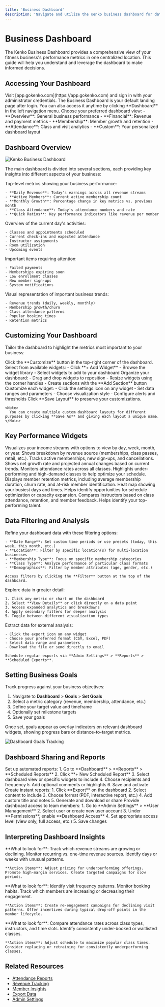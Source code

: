 ```yaml
---
title: 'Business Dashboard'
description: 'Navigate and utilize the Kenko business dashboard for data-driven decision making'
---
```


# Business Dashboard

The Kenko Business Dashboard provides a comprehensive view of your fitness business's performance metrics in one centralized location. This guide will help you understand and leverage the dashboard to make informed decisions.

## Accessing Your Dashboard

<Steps>
  <Step title="Login to Kenko">
    Visit [app.gokenko.com](https://app.gokenko.com) and sign in with your administrator credentials.
  </Step>
  
  <Step title="Navigate to Dashboard">
    The Business Dashboard is your default landing page after login. You can also access it anytime by clicking **Dashboard** in the left navigation menu.
  </Step>
  
  <Step title="Select View">
    Choose your preferred dashboard view:
    - **Overview**: General business performance
    - **Financial**: Revenue and payment metrics
    - **Membership**: Member growth and retention
    - **Attendance**: Class and visit analytics
    - **Custom**: Your personalized dashboard layout
  </Step>
</Steps>

## Dashboard Overview

<Frame>
  <img src="/images/dashboard-overview.png" alt="Kenko Business Dashboard" />
</Frame>

The main dashboard is divided into several sections, each providing key insights into different aspects of your business:

<AccordionGroup>
  <Accordion icon="chart-line" title="Performance Snapshot" defaultOpen>
    Top-level metrics showing your business performance:
    
    - **Daily Revenue**: Today's earnings across all revenue streams
    - **Active Members**: Current active membership count
    - **Monthly Growth**: Percentage change in key metrics vs. previous month
    - **Class Attendance**: Today's attendance numbers and rate
    - **Quick Ratios**: Key performance indicators like revenue per member
  </Accordion>
  
  <Accordion icon="calendar-day" title="Today's Schedule">
    Overview of the current day's activities:
    
    - Classes and appointments scheduled
    - Current check-ins and expected attendance
    - Instructor assignments
    - Room utilization
    - Upcoming events
  </Accordion>
  
  <Accordion icon="bell" title="Alerts & Notifications">
    Important items requiring attention:
    
    - Failed payments
    - Memberships expiring soon
    - Low enrollment classes
    - New member sign-ups
    - System notifications
  </Accordion>
  
  <Accordion icon="chart-bar" title="Key Trends">
    Visual representation of important business trends:
    
    - Revenue trends (daily, weekly, monthly)
    - Membership growth/churn
    - Class attendance patterns
    - Popular booking times
    - Retention metrics
  </Accordion>
</AccordionGroup>

## Customizing Your Dashboard

Tailor the dashboard to highlight the metrics most important to your business:

<Steps>
  <Step title="Enter Customization Mode">
    Click the **Customize** button in the top-right corner of the dashboard.
  </Step>
  
  <Step title="Add Widgets">
    Select from available widgets:
    - Click **+ Add Widget**
    - Browse the widget library
    - Select widgets to add to your dashboard
  </Step>
  
  <Step title="Arrange Layout">
    Organize your dashboard:
    - Drag and drop widgets to reposition
    - Resize widgets using the corner handles
    - Create sections with the **Add Section** button
  </Step>
  
  <Step title="Configure Widgets">
    Customize each widget:
    - Click the settings icon on any widget
    - Set data ranges and parameters
    - Choose visualization style
    - Configure alerts and thresholds
  </Step>
  
  <Step title="Save Layout">
    Click **Save Layout** to preserve your customizations.
    
    <Note>
      You can create multiple custom dashboard layouts for different purposes by clicking **Save As** and giving each layout a unique name.
    </Note>
  </Step>
</Steps>

## Key Performance Widgets

<CardGroup cols={2}>
  <Card title="Revenue Tracker" icon="dollar-sign">
    Visualizes your income streams with options to view by day, week, month, or year. Shows breakdown by revenue source (memberships, class passes, retail, etc.).
  </Card>
  
  <Card title="Member Growth" icon="users">
    Tracks active memberships, new sign-ups, and cancellations. Shows net growth rate and projected annual changes based on current trends.
  </Card>
  
  <Card title="Class Occupancy" icon="percentage">
    Monitors attendance rates across all classes. Highlights under-performing and high-demand classes to help optimize your schedule.
  </Card>
  
  <Card title="Retention Health" icon="heartbeat">
    Displays member retention metrics, including average membership duration, churn rate, and at-risk member identification.
  </Card>
  
  <Card title="Popular Times" icon="clock">
    Heat map showing your busiest days and times. Helps identify opportunities for schedule optimization or capacity expansion.
  </Card>
  
  <Card title="Instructor Performance" icon="chalkboard-teacher">
    Compares instructors based on class attendance, retention, and member feedback. Helps identify your top-performing talent.
  </Card>
</CardGroup>

## Data Filtering and Analysis

<AccordionGroup>
  <Accordion icon="filter" title="Applying Filters">
    Refine your dashboard data with these filtering options:
    
    - **Date Range**: Set custom time periods or use presets (today, this week, this month, etc.)
    - **Location**: Filter by specific location(s) for multi-location businesses
    - **Membership Type**: Focus on specific membership categories
    - **Class Type**: Analyze performance of particular class formats
    - **Demographics**: Filter by member attributes (age, gender, etc.)
    
    Access filters by clicking the **Filter** button at the top of the dashboard.
  </Accordion>
  
  <Accordion icon="search-plus" title="Drilling Down">
    Explore data in greater detail:
    
    1. Click any metric or chart on the dashboard
    2. Select **View Details** or click directly on a data point
    3. Access expanded analytics and breakdowns
    4. Apply secondary filters for deeper analysis
    5. Toggle between different visualization types
  </Accordion>
  
  <Accordion icon="file-export" title="Exporting Data">
    Extract data for external analysis:
    
    - Click the export icon on any widget
    - Choose your preferred format (CSV, Excel, PDF)
    - Select data range and parameters
    - Download the file or send directly to email
    
    Schedule regular exports via **Admin Settings** > **Reports** > **Scheduled Exports**.
  </Accordion>
</AccordionGroup>

## Setting Business Goals

Track progress against your business objectives:

1. Navigate to **Dashboard** > **Goals** > **Set Goals**
2. Select a metric category (revenue, membership, attendance, etc.)
3. Define your target value and timeframe
4. Optionally set milestone targets
5. Save your goals

Once set, goals appear as overlay indicators on relevant dashboard widgets, showing progress bars or distance-to-target metrics.

<Frame>
  <img src="/images/dashboard-goals.png" alt="Dashboard Goals Tracking" />
</Frame>

## Dashboard Sharing and Reports

<Steps>
  <Step title="Create Scheduled Reports">
    Set up automated reports:
    1. Go to **Dashboard** > **Reports** > **Scheduled Reports**
    2. Click **+ New Scheduled Report**
    3. Select dashboard view or specific widgets to include
    4. Choose recipients and frequency
    5. Add optional comments or highlights
    6. Save and activate
  </Step>
  
  <Step title="Generate On-Demand Reports">
    Create instant reports:
    1. Click **Export** on the dashboard
    2. Select content to include
    3. Choose format (PDF, interactive report, etc.)
    4. Add custom title and notes
    5. Generate and download or share
  </Step>
  
  <Step title="Share Dashboard Access">
    Provide dashboard access to team members:
    1. Go to **Admin Settings** > **User Management**
    2. Select user or create new user account
    3. Under **Permissions**, enable **Dashboard Access**
    4. Set appropriate access level (view only, full access, etc.)
    5. Save changes
  </Step>
</Steps>

## Interpreting Dashboard Insights

<CardGroup cols={1}>
  <Card title="Revenue Analysis" icon="chart-pie">
    **What to look for**: Track which revenue streams are growing or declining. Monitor recurring vs. one-time revenue sources. Identify days or weeks with unusual patterns.
    
    **Action items**: Adjust pricing for underperforming offerings. Promote high-margin services. Create targeted campaigns for slow periods.
  </Card>
  
  <Card title="Member Engagement" icon="hand-pointer">
    **What to look for**: Identify visit frequency patterns. Monitor booking habits. Track which members are increasing or decreasing their engagement.
    
    **Action items**: Create re-engagement campaigns for declining visit patterns. Offer incentives during typical drop-off points in the member lifecycle.
  </Card>
  
  <Card title="Class Performance" icon="dumbbell">
    **What to look for**: Compare attendance rates across class types, instructors, and time slots. Identify consistently under-booked or waitlisted classes.
    
    **Action items**: Adjust schedule to maximize popular class times. Consider replacing or retraining for consistently underperforming classes.
  </Card>
</CardGroup>

## Related Resources

- [Attendance Reports](../attendance-reports)
- [Revenue Tracking](../revenue-tracking)
- [Member Insights](../member-insights)
- [Export Data](../export-data)
- [Admin Settings](../../admin/user-permissions) 